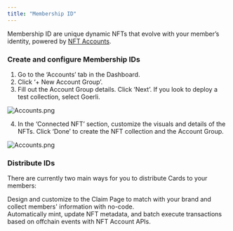 ```yaml
---
title: "Membership ID"
---
```


Membership ID are unique dynamic NFTs that evolve with your member’s identity, powered by [NFT Accounts](/nft-accounts/overview). 

### Create and configure Membership IDs

1. Go to the ‘Accounts’ tab in the Dashboard.
2. Click ‘+ New Account Group’.
3. Fill out the Account Group details. Click ‘Next’.
<Info>If you look to deploy a test collection, select Goerli.</Info>

![Accounts.png](https://station-images.nyc3.digitaloceanspaces.com/fe791874-a65e-4b97-be8b-9203bb4c0596.png)

4. In the ‘Connected NFT’ section, customize the visuals and details of the NFTs. Click ‘Done’ to create the NFT collection and the Account Group.

![Accounts.png](https://station-images.nyc3.digitaloceanspaces.com/bad9cd44-dfce-4c48-9f77-a3bdb623ff89.png)

### Distribute IDs

There are currently two main ways for you to distribute Cards to your members:

<CardGroup cols={2}>
  <Card
    title="Branded Claim Page"
    icon="image"
    iconType="solid"
    href="/nft-accounts/claim-portal"
  >
    <div style={{ paddingTop: "8px", fontSize: "14px" }}>
      Design and customize to the Claim Page to match with your brand and collect members' information with no-code. 
    </div>
  </Card>
  <Card
    title="API"
    icon="terminal"
    iconType="solid"
    href="/nft-accounts/api"
  >
    <div style={{ paddingTop: "8px", fontSize: "14px" }}>
      Automatically mint, update NFT metadata, and batch execute transactions based on offchain events with NFT Account APIs.  
    </div>
  </Card>
</CardGroup>
